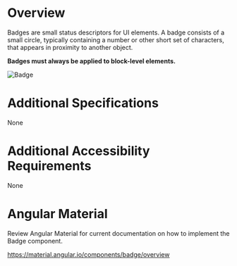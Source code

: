 
<Meta title="Wiki/Badge" />

# **Overview**

Badges are small status descriptors for UI elements. A badge consists of a small circle, typically containing a number or other short set of characters, that appears in proximity to another object.

**Badges must always be applied to block-level elements.**

<img src={Badge} alt="Badge" />

# **Additional Specifications**

None

# **Additional Accessibility Requirements**

None

# **Angular Material**

Review Angular Material for current documentation on how to implement the Badge component.

https://material.angular.io/components/badge/overview
